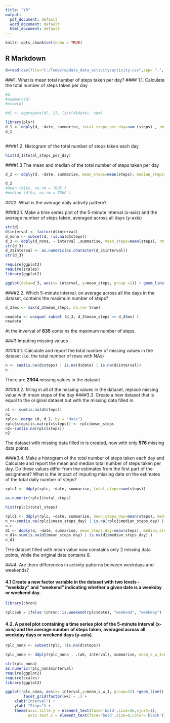 ```yaml
---
title: "YR"
output:
  pdf_document: default
  word_document: default
  html_document: default
---
```


```r
knitr::opts_chunk$set(echo = TRUE)
```

## R Markdown



```R
d=read.csv(file="C:/Temp/repdata_data_activity/activity.csv",sep= ",", h=T)

```
###1. What is mean total number of steps taken per day?
####    1.1. Calculate the total number of steps taken per day

```R
#d
#summary(d)
#nrow(d)

#d1 <- aggregate(d[, 1], list(d$date), sum)

library(plyr)
d_1 <- ddply(d, ~date, summarise, total_steps_per_day=sum (steps) , rm.na = TRUE )
d_1
 
```

####1.2. Histogram of the total number of steps taken each day
```R
hist(d_1$total_steps_per_day)
```

####1.3 The mean and median of the total number of steps taken per day
```R
d_2 <- ddply(d, ~date, summarise, mean_steps=mean(steps), median_steps= median(steps) , rm.na = TRUE )

d_2
#mean (d1$x, na.rm = TRUE )
#median (d1$x, na.rm = TRUE )
```
###2. What is the average daily activity pattern?

####2.1. Make a time series plot of the 5-minute interval (x-axis) and the average number of steps taken, averaged across all days (y-axis) 


```R
str(d)
d$interval <- factor(d$interval)
d_nona <- subset(d, !is.na(d$steps))
d_3 <- ddply(d_nona, ~ interval ,summarise, mean_steps=mean(steps), rm.na = TRUE)
str(d_3)
d_3$interval <- as.numeric(as.character(d_3$interval))
str(d_3)
```

```R
require(ggplot2)
require(scales)
library(ggplot2)

ggplot(data=d_3, aes(x= interval, y=mean_steps, group =1)) + geom_line()

```


####2.2. Which 5-minute interval, on average across all the days in the dataset, contains the maximum number of steps?

```R
d_3$mx <- max(d_3$mean_steps, na.rm= true)

newdata <- unique( subset (d_3, d_3$mean_steps == d_3$mx) )
newdata

```
At the inverval of **835** contains the maximum number of steps.

###3.Imputing missing values

####3.1. Calculate and report the total number of missing values in the dataset (i.e. the total number of rows with NAs)  

```R

n <- sum(is.na(d$steps) | is.na(d$date) | is.na(d$interval))
n


```
There are **2304** missing values in the dataset


####3.2. filling in all of the missing values in the dataset, replace missing value with mean steps of the day
####3.3. Create a new dataset that is equal to the original dataset but with the missing data filled in.

```R
n1 <- sum(is.na(d$steps))
n1
rplc<- merge (d, d_2, by = "date")
rplc$steps[is.na(rplc$steps)] <- rplc$mean_steps
n2<-sum(is.na(rplc$steps))
n2
```
The dataset with missing data filled in is created, now with only **576** missing data points.


####3.4. Make a histogram of the total number of steps taken each day and Calculate and report the mean and median total number of steps taken per day. Do these values differ from the estimates from the first part of the assignment? What is the impact of imputing missing data on the estimates of the total daily number of steps?

```R

rplc1 <- ddply(rplc, ~date, summarise, total_steps=sum(steps))

as.numeric(rplc1$total_steps)

hist(rplc1$total_steps)

```

```R

rplc1 <- ddply(rplc, ~date, summarise, mean_steps_day=mean(steps), median_steps_day= median(steps))
n_r<-sum(is.na(rplc1$mean_steps_day) | is.na(rplc1$median_steps_day) )
n_r
d1 <- ddply(d, ~date, summarise, mean_steps_day=mean(steps), median_steps_day= median(steps))
n_d1<-sum(is.na(d1$mean_steps_day) | is.na(d1$median_steps_day) )
n_d1

```
THe dataset filled with mean value now constains only 2 missing data points, while the original data contains 8.


###4. Are there differences in activity patterns between weekdays and weekends?

#### 4.1 Create a new factor variable in the dataset with two levels - "weekday" and "weekend" indicating whether a given date is a weekday or weekend day.

```R

library(chron)

rplc$wk = ifelse (chron::is.weekend(rplc$date), "weekend", "weekday")

```
#### 4.2. A panel plot containing a time series plot of the 5-minute interval (x-axis) and the average number of steps taken, averaged across all weekday days or weekend days (y-axis).

```R
 
rplc_nona <- subset(rplc, !is.na(d$steps))

rplc_nona <- ddply(rplc_nona , .(wk, interval), summarise, mean_s_w_I=mean(steps))

str(rplc_nona)
as.numeric(rplc_nona$interval)
require(ggplot2)
require(scales)
library(ggplot2)
```
```R
ggplot(rplc_nona, aes(x= interval,y=mean_s_w_I, group=1)) +geom_line() +
        facet_grid(factor(wk) ~ .) +
    xlab("Interval") +
    ylab( "Steps") +
    theme(axis.title.y = element_text(face='bold',size=16,vjust=1),
          axis.text.x = element_text(face='bold',size=8,color='black'))

```

